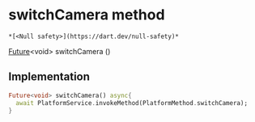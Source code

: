 # switchCamera method

    *[<Null safety>](https://dart.dev/null-safety)*

[Future](https://api.flutter.dev/flutter/dart-async/Future-class.html)&lt;void> switchCamera
()

## Implementation

```dart
Future<void> switchCamera() async{
  await PlatformService.invokeMethod(PlatformMethod.switchCamera);
}
```
